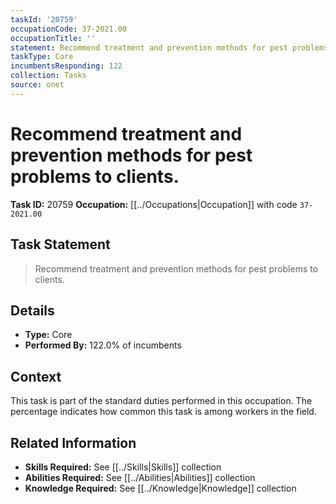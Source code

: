 ```yaml
---
taskId: '20759'
occupationCode: 37-2021.00
occupationTitle: ''
statement: Recommend treatment and prevention methods for pest problems to clients.
taskType: Core
incumbentsResponding: 122
collection: Tasks
source: onet
---
```

# Recommend treatment and prevention methods for pest problems to clients.

**Task ID:** 20759
**Occupation:** [[../Occupations|Occupation]] with code `37-2021.00`

## Task Statement

> Recommend treatment and prevention methods for pest problems to clients.

## Details

- **Type:** Core
- **Performed By:** 122.0% of incumbents

## Context

This task is part of the standard duties performed in this occupation. The percentage indicates how common this task is among workers in the field.

## Related Information

- **Skills Required:** See [[../Skills|Skills]] collection
- **Abilities Required:** See [[../Abilities|Abilities]] collection
- **Knowledge Required:** See [[../Knowledge|Knowledge]] collection
